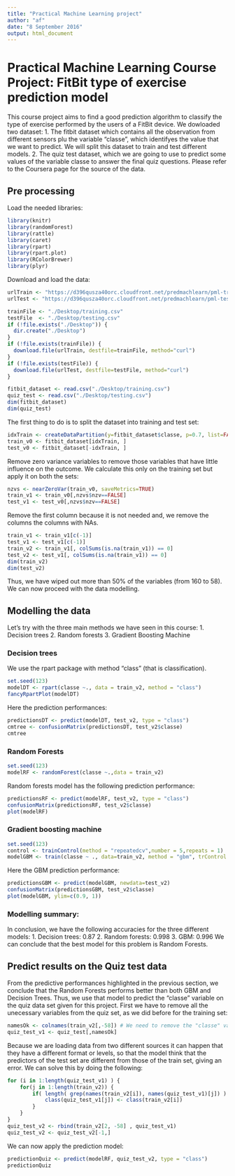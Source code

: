 ```yaml
---
title: "Practical Machine Learning project"
author: "af"
date: "8 September 2016"
output: html_document
---
```

# Practical Machine Learning Course Project: FitBit type of exercise prediction model

This course project aims to find a good prediction algorithm to classify the type of exercise performed by the users of a FitBit device. We dowloaded two dataset:
1. The fitbit dataset which contains all the observation from different sensors plu the variable "classe", which identifyes the value that we want to predict. We will split this dataset to train and test different models.
2. The quiz test dataset, which we are going to use to predict some values of the variable classe to answer the final quiz questions.
Please refer to the Coursera page for the source of the data.

## Pre processing
Load the needed libraries:
```r
library(knitr)
library(randomForest)
library(rattle)
library(caret)
library(rpart)
library(rpart.plot)
library(RColorBrewer)
library(plyr)
```

Download and load the data:

```r
urlTrain <- "https://d396qusza40orc.cloudfront.net/predmachlearn/pml-training.csv"
urlTest <- "https://d396qusza40orc.cloudfront.net/predmachlearn/pml-testing.csv"

trainFile <- "./Desktop/training.csv"
testFile  <- "./Desktop/testing.csv"
if (!file.exists("./Desktop")) {
  dir.create("./Desktop")
}
if (!file.exists(trainFile)) {
  download.file(urlTrain, destfile=trainFile, method="curl")
}
if (!file.exists(testFile)) {
  download.file(urlTest, destfile=testFile, method="curl")
}
```

```r
fitbit_dataset <- read.csv("./Desktop/training.csv")
quiz_test <- read.csv("./Desktop/testing.csv")
dim(fitbit_dataset)
dim(quiz_test)
```

The first thing to do is to split the dataset into training and test set:

```r
idxTrain <- createDataPartition(y=fitbit_dataset$classe, p=0.7, list=FALSE)
train_v0 <- fitbit_dataset[idxTrain, ] 
test_v0 <- fitbit_dataset[-idxTrain, ]
```

Remove zero variance variables to remove those variables that have little influence on the outcome. We calculate this only on the training set but apply it on both the sets:

```r
nzvs <- nearZeroVar(train_v0, saveMetrics=TRUE)
train_v1 <- train_v0[,nzvs$nzv==FALSE]
test_v1 <- test_v0[,nzvs$nzv==FALSE]
```

Remove the first column because it is not needed and, we remove the columns the columns with NAs. 

```r
train_v1 <- train_v1[c(-1)]
test_v1 <- test_v1[c(-1)]
train_v2 <- train_v1[, colSums(is.na(train_v1)) == 0] 
test_v2 <- test_v1[, colSums(is.na(train_v1)) == 0] 
dim(train_v2)
dim(test_v2)
```

Thus, we have wiped out more than 50% of the variables (from 160 to 58). We can now proceed with the data modelling.

## Modelling the data

Let's try with the three main methods we have seen in this course:
1. Decision trees
2. Random forests
3. Gradient Boosting Machine

### Decision trees
We use the rpart package with method "class" (that is classification).
```r
set.seed(123)
modelDT <- rpart(classe ~., data = train_v2, method = "class")
fancyRpartPlot(modelDT)
```

Here the prediction performances:
```r
predictionsDT <- predict(modelDT, test_v2, type = "class")
cmtree <- confusionMatrix(predictionsDT, test_v2$classe)
cmtree
```

### Random Forests

```r
set.seed(123)
modelRF <- randomForest(classe ~.,data = train_v2)
```

Random forests model has the following prediction performance:
```r
predictionsRF <- predict(modelRF, test_v2, type = "class")
confusionMatrix(predictionsRF, test_v2$classe)
plot(modelRF)
```

### Gradient boosting machine
```r
set.seed(123)
control <- trainControl(method = "repeatedcv",number = 5,repeats = 1)
modelGBM <- train(classe ~ ., data=train_v2, method = "gbm", trControl = control,verbose=FALSE)
```
Here the GBM prediction performance:
```r
predictionsGBM <- predict(modelGBM, newdata=test_v2)
confusionMatrix(predictionsGBM, test_v2$classe)
plot(modelGBM, ylim=c(0.9, 1))
```

### Modelling summary:
In conclusion, we have the following accuracies for the three different models:
1. Decision trees: 0.87
2. Random forests: 0.998
3. GBM: 0.996
We can conclude that the best model for this problem is Random Forests.

## Predict results on the Quiz test data

From the predictive performances highlighted in the previous section, we conclude that the Random Forests performs better than both GBM and Decision Trees. Thus, we use that model to predict the "classe" variable on the quiz data set given for this project.
First we have to remove all the unecessary variables from the quiz set, as we did before for the training set:

```r
namesOk <- colnames(train_v2[,-58]) # We need to remove the "classe" variable because it is not present in the quiz test set
quiz_test_v1 <- quiz_test[,namesOk]
```

Because we are loading data from two different sources it can happen that they have a different format or levels, so that the model think that the predictors of the test set are different from those of the train set, giving an error. We can solve this by doing the following:

```r
for (i in 1:length(quiz_test_v1) ) {
    for(j in 1:length(train_v2)) {
        if( length( grep(names(train_v2[i]), names(quiz_test_v1)[j]) ) == 1)  {
            class(quiz_test_v1[j]) <- class(train_v2[i])
        }      
    }      
}
quiz_test_v2 <- rbind(train_v2[2, -58] , quiz_test_v1)
quiz_test_v2 <- quiz_test_v2[-1,]
```

We can now apply the prediction model:

```r
predictionQuiz <- predict(modelRF, quiz_test_v2, type = "class")
predictionQuiz
```